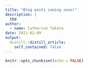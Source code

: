 ```yaml
---
title: "Blog posts coming soon!"
description: |
  tbd
author:
  - name: Catherine Takata
date: 2021-02-09
output:
  distill::distill_article:
    self_contained: false
---
```



```r
knitr::opts_chunk$set(echo = FALSE)
```



